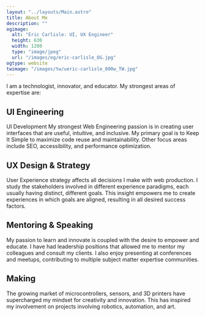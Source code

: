 ```yaml
---
layout: "../layouts/Main.astro"
title: About Me
description: ""
ogimage:
  alt: "Eric Carlisle: UI, UX Engineer"
  height: 630
  width: 1200
  type: "image/jpeg"
  url: "/images/og/eric-carlisle_OG.jpg"
ogtype: website
twimage: "/images/tw/ueric-carlisle_800w_TW.jpg"
---
```

<p>I am a technologist, innovator, and educator. My strongest areas of expertise are:</p>

<h2>UI Engineering</h2>
<p>UI Development
My strongest Web Engineering passion is in creating user interfaces that are useful, intuitive, and inclusive. My primary goal is to Keep It Simple to maximize code reuse and maintainability. Other focus areas include SEO, accessibility, and performance optimization.</p>

<h2>UX Design & Strategy</h2>
<p>User Experience strategy affects all decisions I make with web production. I study the stakeholders involved in different experience paradigms, each usually having distinct, different goals. This insight empowers me to create experiences in which goals are aligned, resulting in all desired success factors.</p>

<h2>Mentoring & Speaking</h2>
<p>My passion to learn and innovate is coupled with the desire to empower and educate. I have had leadership positions that allowed me to mentor my colleagues and consult my clients. I also enjoy presenting at conferences and meetups, contributing to multiple subject matter expertise communities.</p>

<h2>Making</h2>
<p>The growing market of microcontrollers, sensors, and 3D printers have supercharged my mindset for creativity and innovation. This has inspired my involvement on projects involving robotics, automation, and art.</p>
